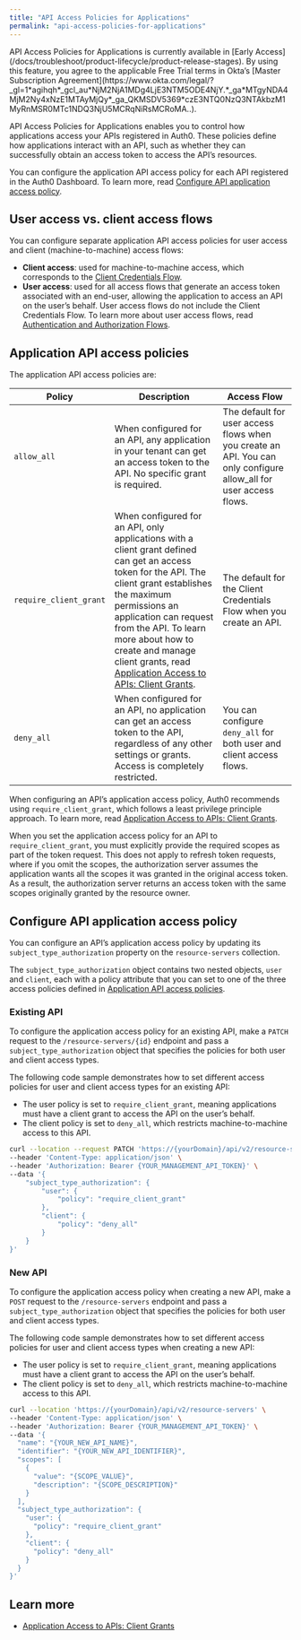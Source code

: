 ```yaml
---
title: "API Access Policies for Applications"
permalink: "api-access-policies-for-applications"
---
```


<Callout icon="file-lines" color="#0EA5E9" iconType="regular">
API Access Policies for Applications is currently available in [Early Access](/docs/troubleshoot/product-lifecycle/product-release-stages). By using this feature, you agree to the applicable Free Trial terms in Okta’s [Master Subscription Agreement](https://www.okta.com/legal/?_gl=1*agihqh*_gcl_au*NjM2NjA1MDg4LjE3NTM5ODE4NjY.*_ga*MTgyNDA4MjM2Ny4xNzE1MTAyMjQy*_ga_QKMSDV5369*czE3NTQ0NzQ3NTAkbzM1MyRnMSR0MTc1NDQ3NjU5MCRqNiRsMCRoMA..).
</Callout>

API Access Policies for Applications enables you to control how applications access your APIs registered in Auth0. These policies define how applications interact with an API, such as whether they can successfully obtain an access token to access the API’s resources.

You can configure the application API access policy for each API registered in the Auth0 Dashboard. To learn more, read [Configure API application access policy](#configure-api-application-access-policy).

## User access vs. client access flows

You can configure separate application API access policies for user access and client (machine-to-machine) access flows:

* **Client access**: used for machine-to-machine access, which corresponds to the [Client Credentials Flow](/docs/get-started/authentication-and-authorization-flow/client-credentials-flow).
* **User access**: used for all access flows that generate an access token associated with an end-user, allowing the application to access an API on the user’s behalf. User access flows do not include the Client Credentials Flow. To learn more about user access flows, read [Authentication and Authorization Flows](/docs/get-started/authentication-and-authorization-flow).

## Application API access policies

The application API access policies are:

<table class="table"><thead>
<tr>
<th><strong>Policy</strong></th>
<th><strong>Description</strong></th>
<th><strong>Access Flow</strong></th>
</tr>
</thead>
<tbody>
<tr>
<td><code>allow_all</code></td>
<td>When configured for an API, any application in your tenant can get an access token to the API. No specific grant is required.</td>
<td>The default for user access flows when you create an API. You can only configure allow_all for user access flows.</td>
</tr>
<tr>
<td><code>require_client_grant</code></td>
<td>When configured for an API, only applications with a client grant defined can get an access token for the API. The client grant establishes the maximum permissions an application can request from the API. To learn more about how to create and manage client grants, read <a href="/docs/get-started/applications/application-access-to-apis-client-grants">Application Access to APIs: Client Grants</a>.</td>
<td>The default for the Client Credentials Flow when you create an API.</td>
</tr>
<tr>
<td><code>deny_all</code></td>
<td>When configured for an API, no application can get an access token to the API, regardless of any other settings or grants. Access is completely restricted.</td>
<td>You can configure <code>deny_all</code> for both user and client access flows.</td>
</tr>
</tbody>
</table>

When configuring an API’s application access policy, Auth0 recommends using `require_client_grant`, which follows a least privilege principle approach. To learn more, read [Application Access to APIs: Client Grants](/docs/get-started/applications/application-access-to-apis-client-grants).

When you set the application access policy for an API to `require_client_grant`, you must explicitly provide the required scopes as part of the token request. This does not apply to refresh token requests, where if you omit the scopes, the authorization server assumes the application wants all the scopes it was granted in the original access token. As a result, the authorization server returns an access token with the same scopes originally granted by the resource owner.

## Configure API application access policy

You can configure an API’s application access policy by updating its `subject_type_authorization` property on the `resource-servers` collection.

The `subject_type_authorization` object contains two nested objects, `user` and `client`, each with a policy attribute that you can set to one of the three access policies defined in [Application API access policies](#application-api-access-policies).

### Existing API

To configure the application access policy for an existing API, make a `PATCH` request to the `/resource-servers/{id}` endpoint and pass a `subject_type_authorization` object that specifies the policies for both user and client access types.

The following code sample demonstrates how to set different access policies for user and client access types for an existing API:

* The user policy is set to `require_client_grant`, meaning applications must have a client grant to access the API on the user’s behalf.
* The client policy is set to `deny_all`, which restricts machine-to-machine access to this API.

```bash
curl --location --request PATCH 'https://{yourDomain}/api/v2/resource-servers/{RESOURCE_SERVER_ID}' \
--header 'Content-Type: application/json' \
--header 'Authorization: Bearer {YOUR_MANAGEMENT_API_TOKEN}' \
--data '{
    "subject_type_authorization": {
        "user": {
            "policy": "require_client_grant"
        },
        "client": {
            "policy": "deny_all"
        }
    }
}'
```

### New API

To configure the application access policy when creating a new API, make a `POST` request to the `/resource-servers` endpoint and pass a `subject_type_authorization` object that specifies the policies for both user and client access types.

The following code sample demonstrates how to set different access policies for user and client access types when creating a new API:

* The user policy is set to `require_client_grant`, meaning applications must have a client grant to access the API on the user’s behalf.
* The client policy is set to `deny_all`, which restricts machine-to-machine access to this API.

```bash
curl --location 'https://{yourDomain}/api/v2/resource-servers' \
--header 'Content-Type: application/json' \
--header 'Authorization: Bearer {YOUR_MANAGEMENT_API_TOKEN}' \
--data '{
  "name": "{YOUR_NEW_API_NAME}",
  "identifier": "{YOUR_NEW_API_IDENTIFIER}",
  "scopes": [
    {
      "value": "{SCOPE_VALUE}",
      "description": "{SCOPE_DESCRIPTION}"
    }
  ],
  "subject_type_authorization": {
    "user": {
      "policy": "require_client_grant"
    },
    "client": {
      "policy": "deny_all"
    }
  }
}'
```

## Learn more

* [Application Access to APIs: Client Grants](/docs/get-started/applications/application-access-to-apis-client-grants)